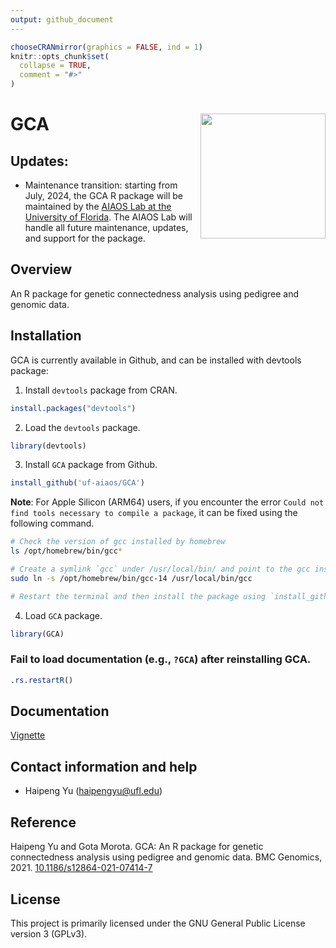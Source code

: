 ```yaml
---
output: github_document
---
```


<!-- README.md is generated from README.Rmd. Please edit README.Rmd (this file) -->

```r
chooseCRANmirror(graphics = FALSE, ind = 1)
knitr::opts_chunk$set(
  collapse = TRUE,
  comment = "#>"
)
```

# GCA <img src="man/figures/GCA.png" height="200" align="right"/>

## Updates: 

- Maintenance transition: starting from July, 2024, the GCA R package will be maintained by the [AIAOS Lab at the University of Florida](https://github.com/uf-aiaos/GCA). The AIAOS Lab will handle all future maintenance, updates, and support for the package. 

## Overview 
An R package for genetic connectedness analysis using pedigree and genomic data. 

## Installation
GCA is currently available in Github, and can be installed with devtools package: 

1. Install `devtools` package from CRAN. 
```r
install.packages("devtools")
```

2. Load the `devtools` package.
```r
library(devtools)
```

3. Install `GCA` package from Github.
```r
install_github('uf-aiaos/GCA')
```

**Note**: For Apple Silicon (ARM64) users, if you encounter the error `Could not find tools necessary to compile a package`, it can be fixed using the following command.

```bash
# Check the version of gcc installed by homebrew
ls /opt/homebrew/bin/gcc* 

# Create a symlink `gcc` under /usr/local/bin/ and point to the gcc installed by Homebrew (gcc-14 in this case). 
sudo ln -s /opt/homebrew/bin/gcc-14 /usr/local/bin/gcc

# Restart the terminal and then install the package using `install_github('uf-aiaos/GCA')`.
```

4. Load `GCA` package. 
```r
library(GCA)
```

### Fail to load documentation (e.g., `?GCA`) after reinstalling GCA.
```r
.rs.restartR() 
```

## Documentation
[Vignette](https://uf-aiaos.github.io/GCA_vignette/GCA.html)

## Contact information and help
- Haipeng Yu (<haipengyu@ufl.edu>)

## Reference
Haipeng Yu and Gota Morota. GCA: An R package for genetic connectedness analysis using pedigree and genomic data. BMC Genomics, 2021. [10.1186/s12864-021-07414-7](https://bmcgenomics.biomedcentral.com/articles/10.1186/s12864-021-07414-7)

## License
This project is primarily licensed under the GNU General Public License version 3 (GPLv3).
